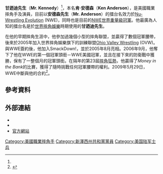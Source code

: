 {{Otheruses|subject=摔角名星|other=名為甘迺迪的其他人物|甘迺迪}}
{{Infobox Pro Wrestler
|name=甘迺迪先生（Mr. Kennedy）
|image=KennedySmackdown.jpg
|ringnames = Two Rivers Jack<ref name=thesun>{{cite web|url=http://www.thesun.co.uk/sol/homepage/podcasts/wrestling/article265013.ece|title=WWE Stopped My Steroid Use|work=[[The_Sun|The Sun]]|author=Joel Ross and Lilsboy|date=2007-08-18|accessdate=2007-08-17|archive-date=2009-09-05|archive-url=https://web.archive.org/web/20090905223148/http://www.thesun.co.uk/sol/homepage/podcasts/wrestling/article265013.ece|dead-url=no}}</ref><br />'''Ken Anderson'''<br />Kamikaze Ken<ref name="Thiel">{{cite web|url=http://www.scenenewspaper.com/arts-entertainment/24-arts-entertainment/201-mr-kennedy-raw.html|title=Wisconsin wrestler comes home for WWE's Monday Night Raw|last=Thiel|first=Mike|accessdate=2009-06-28|publisher=Scene Newspaper|archiveurl=https://web.archive.org/web/20090609102255/http://www.scenenewspaper.com/arts-entertainment/24-arts-entertainment/201-mr-kennedy-raw.html|archivedate=2009-06-09|deadurl=yes}}</ref><br />Ken Kennedy<br />'''Mr. Anderson'''<ref name="Thiel"/><br />Mr. Kennedy<ref name="WWEProfile"/>
|birthname = 肯·安德森 （Ken Anderson）
|height     ={{height|feet=6|inch=2}}<ref name="WWEProfile">{{cite web|url=http://www.wwe.com/superstars/raw/mrkennedy/bio/|title=Mr. Kennedy's WWE Profile|publisher=[[World_Wrestling_Entertainment|World Wrestling Entertainment]]|accessdate=2009-04-15|archivedate=2009-05-30|archiveurl=https://www.webcitation.org/5hAMU5xWb?url=http://www.wwe.com/superstars/raw/mrkennedy/bio/|deadurl=no}}</ref>
|weight={{convert|243|lb|kg|abbr=on}}<ref name="WWEProfile"/>
|birth_date  ={{birth date and age|1976|3|6}}<ref name="WebsiteFacts">{{cite web|url=http://www.ken-kennedy.com/About/facts.html|title=Ken Kennedy facts|publisher=Ken-Kennedy.com|accessdate=2007-04-07|archiveurl=https://archive.is/20070401034536/http://www.ken-kennedy.com/About/facts.html|archivedate=2007-04-01|deadurl=yes}}</ref>
|birth_place=[[威斯康辛州|威斯康辛州]][[Wisconsin_Rapids|Wisconsin Rapids]]<ref name="SLAM!">{{cite web|url=http://slam.canoe.ca/Slam/Wrestling/Bios/kennedy_ken.html|title=Mr. Kennedy profile|publisher=[[Canadian_Online_Explorer|Canadian Online Explorer]]|work=Slam! Sports|accessdate=2007-04-07|archive-date=2012-12-05|archive-url=https://archive.today/20121205232133/http://slam.canoe.ca/Slam/Wrestling/Bios/kennedy_ken.html|dead-url=no}}</ref>
|death_date=
|death_place=
|resides     = Minneapolis, Minnesota<br />[[Two_Rivers,_Wisconsin|Two Rivers, Wisconsin]]
|billed      = 威斯康星州[[綠灣|綠灣]]<ref name="WWEProfile"/>
|trainer     = Eric Hammers<ref name="WebsiteFactsa">{{cite web|url=http://www.ken-kennedy.com/About/Myinterview.html|title=Ken Kennedy interview|publisher=Ken-Kennedy.com|accessdate=2007-04-07|archiveurl=https://archive.is/20130103133009/http://www.ken-kennedy.com/About/Myinterview.html|archivedate=2013-01-03|deadurl=yes}}</ref><ref name="Kennedy interview">{{cite web|url=http://www.ken-kennedy.com/New/bio.html|title=Mr. Kennedy interview|accessdate=2008-04-29|publisher=Ken-Kennedy.com|archiveurl=https://archive.is/20130104023745/http://www.ken-kennedy.com/New/bio.html|archivedate=2013-01-04|deadurl=yes}}</ref><br />Mike Mercury<ref name="WebsiteFactsa"/><ref name="Kennedy interview"/><br />[[Ohio_Valley_Wrestling|OVW staff]]
|debut       =1999年9月
|retired=
}}

'''甘迺迪先生'''（'''Mr. Kennedy'''）{{BD|1976年|3月6日|}}<ref name="WebsiteFacts"/>，本名'''肯·安德森'''（'''Ken Anderson'''），是美國職業摔角手及演員，目前以'''安德森先生'''（'''Mr. Anderson'''）的擂台名效力於[[Nu-Wrestling_Evolution|Nu-Wrestling Evolution]] (NWE)，同時也是目前的[[NWE世界重量級冠軍|NWE世界重量級冠軍]]。他最廣為人知的擂台名是於[[世界摔角娛樂|世界摔角娛樂]]時期使用的'''甘迺迪先生'''。

在他的早期摔角生涯中，他參加過幾個小型的摔角聯盟，並贏得了數個冠軍腰帶，後來於2005年加入世界摔角娛樂旗下的訓練聯盟[[Ohio_Valley_Wrestling|Ohio Valley Wrestling]] (OVW)。與WWE簽約後，他加入SmackDown!，並於2005年8月亮相。2006年9月，他奪下了他在WWE的第一個冠軍頭銜－WWE美國冠軍，並且在接下來的防衛戰中獲勝，保有了一整個月的冠軍頭銜。在隔年的第23屆[[摔角狂熱|摔角狂熱]]，他贏得了''Money in the Bank''的比賽，獲得了隨時挑戰任何冠軍腰帶的權利。2009年5月29日，WWE中斷與他的合約<ref name="Release">{{cite web|url=http://www.wwe.com/inside/industrynews/kennedyreleased|title=Mr. Kennedy Released|publisher=[[World_Wrestling_Entertainment|World Wrestling Entertainment]]|date=2009-05-29|accessdate=2009-05-29|archive-date=2009-06-01|archive-url=https://web.archive.org/web/20090601070015/http://www.wwe.com/inside/industrynews/kennedyreleased|dead-url=no}}</ref>。


== 參考資料 ==
{{reflist|2}}

== 外部連結 ==
{{commonscat|Ken Anderson}}
* {{imdb name|id=2004743|name=肯·安德森}}
* {{tvtome person|id=441266|name=肯·安德森}}
* [http://www.Ken-Kennedy.com 官方網站] {{Wayback|url=http://www.ken-kennedy.com/ |date=20210201160910 }}

{{Authority control}}
{{DEFAULTSORT:Anderson, Ken}}
[[Category:美國職業摔角手|Category:美國職業摔角手]]
[[Category:新澤西州共和黨黨員|Category:新澤西州共和黨黨員]]
[[Category:美国陆军士兵|Category:美国陆军士兵]]